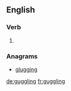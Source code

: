 ==English==

===Verb===
{{head|en}}

# {{present participle of|guggle}}

===Anagrams===
* [[glugging#English|glugging]]

[[de:guggling]]
[[fr:guggling]]